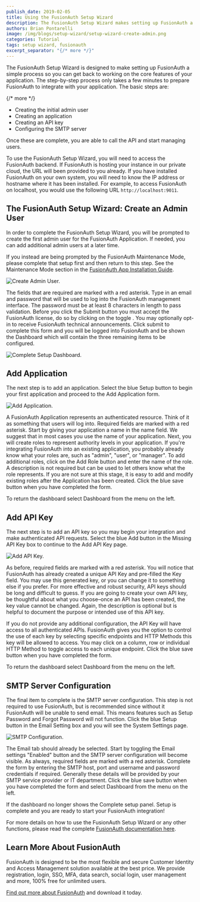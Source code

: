 ```yaml
---
publish_date: 2019-02-05 
title: Using the FusionAuth Setup Wizard
description: The FusionAuth Setup Wizard makes setting up FusionAuth a simple step-by-step process.
authors: Brian Pontarelli
image: /img/blogs/setup-wizard/setup-wizard-create-admin.png
categories: Tutorial
tags: setup wizard, fusionauth
excerpt_separator: "{/* more */}"
---
```


The FusionAuth Setup Wizard is designed to make setting up FusionAuth a simple process so you can get back to working on the core features of your application. The step-by-step process only takes a few minutes to prepare FusionAuth to integrate with your application. The basic steps are:

{/* more */}

- Creating the initial admin user
- Creating an application
- Creating an API key
- Configuring the SMTP server

Once these are complete, you are able to call the API and start managing users.

To use the FusionAuth Setup Wizard, you will need to access the FusionAuth backend. If FusionAuth is hosting your instance in our private cloud, the URL will been provided to you already. If you have installed FusionAuth on your own system, you will need to know the IP address or hostname where it has been installed. For example, to access FusionAuth on localhost, you would use the following URL `http://localhost:9011`.

## The FusionAuth Setup Wizard: Create an Admin User

In order to complete the FusionAuth Setup Wizard, you will be prompted to create the first admin user for the FusionAuth Application. If needed, you can add additional admin users at a later time.

If you instead are being prompted by the FusionAuth Maintenance Mode, please complete that setup first and then return to this step. See the Maintenance Mode section in the [FusionAuth App Installation Guide](/docs/v1/tech/installation-guide/fusionauth-app).

![Create Admin User.](/img/blogs/setup-wizard/setup-wizard-create-admin.png)

The fields that are required are marked with a red asterisk. Type in an email and password that will be used to log into the FusionAuth management interface. The password must be at least 8 characters in length to pass validation. Before you click the Submit button you must accept the FusionAuth license, do so by clicking on the toggle .  You may optionally opt-in to receive FusionAuth technical announcements. Click submit to complete this form and you will be logged into FusionAuth and be shown the Dashboard which will contain the three remaining items to be configured.

![Complete Setup Dashboard.](/img/blogs/setup-wizard/setup-complete-dashboard.png)

## Add Application

The next step is to add an application. Select the blue Setup button to begin your first application and proceed to the Add Application form.

![Add Application.](/img/blogs/setup-wizard/setup-create-application.png)

A FusionAuth Application represents an authenticated resource. Think of it as something that users will log into. Required fields are marked with a red asterisk. Start by giving your application a name in the name field. We suggest that in most cases you use the name of your application. Next, you will create roles to represent authority levels in your application. If you're integrating FusionAuth into an existing application, you probably already know what your roles are, such as "admin", "user", or "manager". To add additional roles, click on the Add Role button and enter the name of the role. A description is not required but can be used to let others know what the role represents. If you are not sure at this stage, it is easy to add and modify existing roles after the Application has been created. Click the blue save button when you have completed the form.

To return the dashboard select Dashboard from the menu on the left.

## Add API Key

The next step is to add an API key so you may begin your integration and make authenticated API requests. Select the blue Add button in the Missing API Key box to continue to the Add API Key page.

![Add API Key.](/img/blogs/setup-wizard/setup-create-api-key.png)

As before, required fields are marked with a red asterisk. You will notice that FusionAuth has already created a unique API Key and pre-filled the Key field. You may use this generated key, or you can change it to something else if you prefer. For more effective and robust security, API keys should be long and difficult to guess. If you are going to create your own API key, be thoughtful about what you choose–once an API has been created, the key value cannot be changed. Again, the description is optional but is helpful to document the purpose or intended use of this API key.

If you do not provide any additional configuration, the API Key will have access to all authenticated APIs. FusionAuth gives you the option to control the use of each key by selecting specific endpoints and HTTP Methods this key will be allowed to access. You may click on a column, row or individual HTTP Method to toggle access to each unique endpoint. Click the blue save button when you have completed the form.

To return the dashboard select Dashboard from the menu on the left.

## SMTP Server Configuration

The final item to complete is the SMTP server configuration. This step is not required to use FusionAuth, but is recommended since without it FusionAuth will be unable to send email. This means features such as Setup Password and Forgot Password will not function. Click the blue Setup button in the Email Setting box and you will see the System Settings page.

![SMTP Configuration.](/img/blogs/setup-wizard/setup-smtp-server-config.png)

The Email tab should already be selected. Start by toggling the Email settings "Enabled" button and the SMTP server configuration will become visible. As always, required fields are marked with a red asterisk. Complete the form by entering the SMTP host, port and username and password credentials if required. Generally these details will be provided by your SMTP service provider or IT department. Click the blue save button when you have completed the form and select Dashboard from the menu on the left.

If the dashboard no longer shows the Complete setup panel. Setup is complete and you are ready to start your FusionAuth integration!

For more details on how to use the FusionAuth Setup Wizard or any other functions, please read the complete [FusionAuth documentation here](/docs/v1/tech/tutorials/setup-wizard "Jump to the FusionAuth Docs").

## Learn More About FusionAuth

FusionAuth is designed to be the most flexible and secure Customer Identity and Access Management solution available at the best price. We provide registration, login, SSO, MFA, data search, social login, user management and more, 100% free for unlimited users.

[Find out more about FusionAuth](/ "FusionAuth Home") and download it today.
